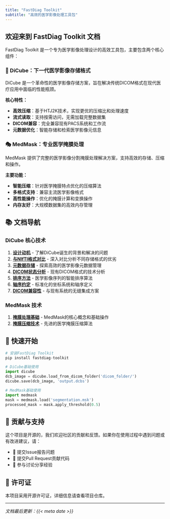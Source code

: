 ```yaml
---
title: "FastDiag Toolkit"
subtitle: "高效的医学影像处理工具包"
---
```


## 欢迎来到 FastDiag Toolkit 文档

FastDiag Toolkit 是一个专为医学影像处理设计的高效工具包，主要包含两个核心组件：

### 🎯 DiCube：下一代医学影像存储格式

DiCube 是一个革命性的医学影像存储方案，旨在解决传统DICOM格式在现代医疗应用中面临的性能瓶颈。

**核心特性：**

- **高效压缩**：基于HTJ2K技术，实现更优的压缩比和处理速度
- **流式读取**：支持按需访问，无需加载完整数据集
- **DICOM兼容**：完全兼容现有PACS系统和工作流
- **元数据优化**：智能存储和检索医学影像元信息

### 🎭 MedMask：专业医学掩膜处理

MedMask 提供了完整的医学影像分割掩膜处理解决方案，支持高效的存储、压缩和操作。

**主要功能：**

- **智能压缩**：针对医学掩膜特点优化的压缩算法
- **多格式支持**：兼容主流医学影像格式
- **高性能操作**：优化的掩膜计算和变换操作
- **内存友好**：大规模数据集的高效内存管理

## 📚 文档导航

### DiCube 核心技术

1. [**设计动机**](1.0_motivation.qmd) - 了解DiCube诞生的背景和解决的问题
2. [**与NIfTI格式对比**](1.1_vs_nifti.qmd) - 深入对比分析不同存储格式的优劣
3. [**元数据存储**](1.2_meta_storage.qmd) - 探索高效的医学影像元数据管理
4. [**DICOM状态分析**](1.3_dicom_status.qmd) - 现有DICOM格式的技术分析
5. [**排序方法**](1.4_sort_method.qmd) - 医学影像序列的智能排序算法
6. [**轴序约定**](1.5_axis_order.qmd) - 标准化的坐标系统和轴序定义
7. [**DICOM兼容性**](1.6_dicom_compatibility_simple.qmd) - 与现有系统的无缝集成方案

### MedMask 技术

1. [**掩膜处理基础**](2.0_mask.qmd) - MedMask的核心概念和基础操作
2. [**掩膜压缩技术**](2.1_mask_compression.qmd) - 先进的医学掩膜压缩算法

## 🚀 快速开始

```python
# 安装FastDiag Toolkit
pip install fastdiag-toolkit

# DiCube基础使用
import dicube
dcb_image = dicube.load_from_dicom_folder('dicom_folder/')
dicube.save(dcb_image, 'output.dcbs')

# MedMask基础使用
import medmask
mask = medmask.load('segmentation.msk')
processed_mask = mask.apply_threshold(0.5)
```

## 🤝 贡献与支持

这个项目是开源的，我们欢迎社区的贡献和反馈。如果你在使用过程中遇到问题或有改进建议，请：

- 📝 提交Issue报告问题
- 🔧 提交Pull Request贡献代码
- 💬 参与讨论分享经验

## 📄 许可证

本项目采用开源许可证，详细信息请查看项目仓库。

---

*文档最后更新：{{< meta date >}}*


